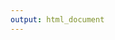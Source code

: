 ---
output: html_document
---

<meta http-equiv="X-UA-Compatible" content="IE=edge" />
<script src="http://d3js.org/d3.v3.min.js"></script>

<link href="..\\jslib\\jquery.dataTables.min.css" rel="stylesheet">
<script src="http://code.jquery.com/jquery-1.11.2.min.js"></script>
<script src="http://cdn.datatables.net/1.10.5/js/jquery.dataTables.min.js"></script>

<link href="..\\jslib\\nv.d3.css" rel="stylesheet">
<script src="..\\jslib\\nv.d3.min.js"></script>
<script src="..\\jslib\\nv.d3.min-new.js"></script>
